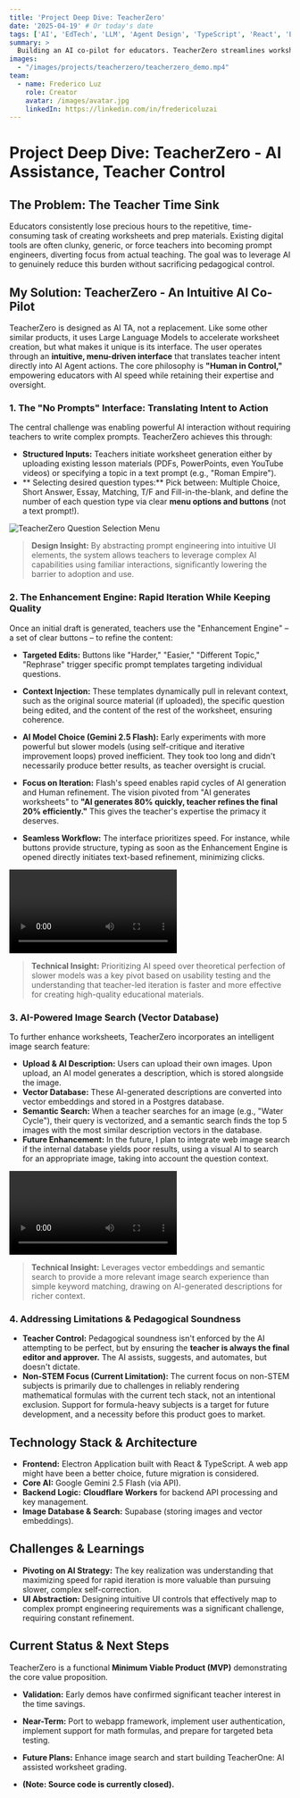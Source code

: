 ```yaml
---
title: 'Project Deep Dive: TeacherZero'
date: '2025-04-19' # Or today's date
tags: ['AI', 'EdTech', 'LLM', 'Agent Design', 'TypeScript', 'React', 'Electron', 'Gemini', 'Supabase', 'Cloudflare Workers']
summary: >
  Building an AI co-pilot for educators. TeacherZero streamlines worksheet creation using an intuitive UI that translates pedagogical intent into LLM actions, prioritizing teacher control and rapid iteration.
images:
  - "/images/projects/teacherzero/teacherzero_demo.mp4"
team:
  - name: Frederico Luz
    role: Creator
    avatar: /images/avatar.jpg
    linkedIn: https://linkedin.com/in/fredericoluzai
---
```


# Project Deep Dive: TeacherZero - AI Assistance, Teacher Control


## The Problem: The Teacher Time Sink

Educators consistently lose precious hours to the repetitive, time-consuming task of creating worksheets and prep materials. Existing digital tools are often clunky, generic, or force teachers into becoming prompt engineers, diverting focus from actual teaching. The goal was to leverage AI to genuinely reduce this burden without sacrificing pedagogical control.

## My Solution: TeacherZero - An Intuitive AI Co-Pilot

TeacherZero is designed as AI TA, not a replacement. Like some other similar products, it uses Large Language Models to accelerate worksheet creation, but what makes it unique is its interface. The user operates through an **intuitive, menu-driven interface** that translates teacher intent directly into AI Agent actions. The core philosophy is **"Human in Control,"** empowering educators with AI speed while retaining their expertise and oversight.

### 1. The "No Prompts" Interface: Translating Intent to Action

The central challenge was enabling powerful AI interaction without requiring teachers to write complex prompts. TeacherZero achieves this through:

*   **Structured Inputs:** Teachers initiate worksheet generation either by uploading existing lesson materials (PDFs, PowerPoints, even YouTube videos) or specifying a topic in a text prompt (e.g., "Roman Empire"). 
*   ** Selecting desired question types:** Pick between: Multiple Choice, Short Answer, Essay, Matching, T/F and Fill-in-the-blank, and define the number of each question type via clear **menu options and buttons** (not a text prompt!).

![TeacherZero Question Selection Menu](/images/projects/teacherzero/questiontype.png)

> **Design Insight:** By abstracting prompt engineering into intuitive UI elements, the system allows teachers to leverage complex AI capabilities using familiar interactions, significantly lowering the barrier to adoption and use.

### 2. The Enhancement Engine: Rapid Iteration While Keeping Quality

Once an initial draft is generated, teachers use the "Enhancement Engine" – a set of clear buttons – to refine the content:

*   **Targeted Edits:** Buttons like "Harder," "Easier," "Different Topic," "Rephrase" trigger specific prompt templates targeting individual questions.
*   **Context Injection:** These templates dynamically pull in relevant context, such as the original source material (if uploaded), the specific question being edited, and the content of the rest of the worksheet, ensuring coherence.

*   **AI Model Choice (Gemini 2.5 Flash):** Early experiments with more powerful but slower models (using self-critique and iterative improvement loops) proved inefficient. They took too long and didn't necessarily produce better results, as teacher oversight is crucial.
*   **Focus on Iteration:** Flash's speed enables rapid cycles of AI generation and Human refinement. The vision pivoted from "AI generates worksheets" to **"AI generates 80% quickly, teacher refines the final 20% efficiently."** This gives the teacher's expertise the primacy it deserves.

*   **Seamless Workflow:** The interface prioritizes speed. For instance, while buttons provide structure, typing as soon as the Enhancement Engine is opened directly initiates text-based refinement, minimizing clicks.

![TeacherZero Question Editing Buttons](/images/projects/teacherzero/teacherzero_demo.mp4)

> **Technical Insight:** Prioritizing AI speed over theoretical perfection of slower models was a key pivot based on usability testing and the understanding that teacher-led iteration is faster and more effective for creating high-quality educational materials.

### 3. AI-Powered Image Search (Vector Database)

To further enhance worksheets, TeacherZero incorporates an intelligent image search feature:

*   **Upload & AI Description:** Users can upload their own images. Upon upload, an AI model generates a description, which is stored alongside the image.
*   **Vector Database:** These AI-generated descriptions are converted into vector embeddings and stored in a Postgres database.
*   **Semantic Search:** When a teacher searches for an image (e.g., "Water Cycle"), their query is vectorized, and a semantic search finds the top 5 images with the most similar description vectors in the database.
*   **Future Enhancement:** In the future, I plan to integrate web image search if the internal database yields poor results, using a visual AI to search for an appropriate image, taking into account the question context.

![TeacherZero Image Search Interface](/images/projects/teacherzero/image_search.mp4)

> **Technical Insight:** Leverages vector embeddings and semantic search to provide a more relevant image search experience than simple keyword matching, drawing on AI-generated descriptions for richer context.

### 4. Addressing Limitations & Pedagogical Soundness

*   **Teacher Control:** Pedagogical soundness isn't enforced by the AI attempting to be perfect, but by ensuring the **teacher is always the final editor and approver.** The AI assists, suggests, and automates, but doesn't dictate.
*   **Non-STEM Focus (Current Limitation):** The current focus on non-STEM subjects is primarily due to challenges in reliably rendering mathematical formulas with the current tech stack, not an intentional exclusion. Support for formula-heavy subjects is a target for future development, and a necessity before this product goes to market.

## Technology Stack & Architecture

*   **Frontend:** Electron Application built with React & TypeScript. A web app might have been a better choice, future migration is considered.
*   **Core AI:** Google Gemini 2.5 Flash (via API).
*   **Backend Logic:** **Cloudflare Workers** for backend API processing and key management.
*   **Image Database & Search:** Supabase (storing images and vector embeddings).

## Challenges & Learnings

*   **Pivoting on AI Strategy:** The key realization was understanding that maximizing speed for rapid iteration is more valuable than pursuing slower, complex self-correction.
*   **UI Abstraction:** Designing intuitive UI controls that effectively map to complex prompt engineering requirements was a significant challenge, requiring constant refinement.

## Current Status & Next Steps

TeacherZero is a functional **Minimum Viable Product (MVP)** demonstrating the core value proposition.

*   **Validation:** Early demos have confirmed significant teacher interest in the time savings.
*   **Near-Term:** Port to webapp framework, implement user authentication, implement support for math formulas, and prepare for targeted beta testing.
*   **Future Plans:** Enhance image search and start building TeacherOne: AI assisted worksheet grading.

*   **(Note: Source code is currently closed).**

